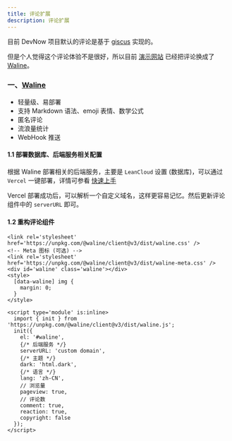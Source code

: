```yaml
---
title: 评论扩展
description: 评论扩展
---
```


目前 DevNow 项目默认的评论是基于 [giscus](https://giscus.app/zh-CN) 实现的。

但是个人觉得这个评论体验不是很好，所以目前 [演示网站](https://www.laughingzhu.cn) 已经把评论换成了 [Waline](https://waline.js.org/)。


### 一、[Waline](https://waline.js.org/)

- 轻量级、易部署
- 支持 Markdown 语法、emoji 表情、数学公式
- 匿名评论
- 流浪量统计
- WebHook 推送

#### 1.1 部署数据库、后端服务相关配置
根据 Waline 部署相关的后端服务，主要是 `LeanCloud` 设置 (数据库)，可以通过 `Vercel` 一键部署，详情可参看 [快速上手](https://waline.js.org/guide/get-started/#vercel-%E9%83%A8%E7%BD%B2-%E6%9C%8D%E5%8A%A1%E7%AB%AF)


Vercel 部署成功后，可以解析一个自定义域名，这样更容易记忆。然后更新评论组件中的 `serverURL` 即可。

#### 1.2 重构评论组件
```astro title="src/components/Comments.astro"
<link rel='stylesheet' href='https://unpkg.com/@waline/client@v3/dist/waline.css' />
<!-- Meta 图标 (可选) -->
<link rel='stylesheet' href='https://unpkg.com/@waline/client@v3/dist/waline-meta.css' />
<div id='waline' class='waline'></div>
<style>
  [data-waline] img {
    margin: 0;
  }
</style>

<script type='module' is:inline>
  import { init } from 'https://unpkg.com/@waline/client@v3/dist/waline.js';
  init({
    el: '#waline',
    {/* 后端服务 */}
    serverURL: 'custom domain',
    {/* 主题 */}
    dark: 'html.dark',
    {/* 语言 */}
    lang: 'zh-CN',
    // 浏览量
    pageview: true,
    // 评论数
    comment: true,
    reaction: true,
    copyright: false
  });
</script>

```
